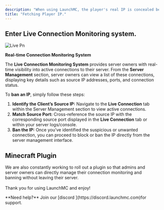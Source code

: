 ```yaml
---
description: "When using LaunchMC, the player's real IP is concealed behind the proxy's IP address. This guide will help you retrieve the player's true IP."
title: "Fetching Player IP."
---
```


## Enter Live Connection Monitoring system.

![Live Pn](/images/live.png)

**Real-time Connection Monitoring System**

The **Live Connection Monitoring System** provides server owners with real-time visibility into active connections to their server. From the **Server Management** section, server owners can view a list of these connections, displaying key details such as source IP addresses, ports, and connection status.

To **ban an IP**, simply follow these steps:

1. **Identify the Client’s Source IP:** Navigate to the **Live Connection** tab within the Server Management section to view active connections.
2. **Match Source Port:** Cross-reference the source IP with the corresponding source port displayed in the **Live Connection** tab or within your server logs/console.
3. **Ban the IP:** Once you’ve identified the suspicious or unwanted connection, you can proceed to block or ban the IP directly from the server management interface.

## Minecraft Plugin

We are also constantly working to roll out a plugin so that admins and server owners can directly manage their connection monitoring and banning without leaving their server.\
\
 Thank you for using LaunchMC and enjoy!

<Note>
  **Need help?** Join our [discord ](https://discord.launchmc.com)for support.
</Note>